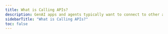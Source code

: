 ```yaml
---
title: What is Calling APIs?
description: GenAI apps and agents typically want to connect to other apps on behalf of a user. This requires authenticating with those apps and obtaining user consent, securely.
sidebarTitle: "What is Calling APIs?"
toc: false
---
```



<Intro />

<Panel>
  <OverviewTocs
    sections={[
      {
        title: "SDKs",
        links: [
          { label: "Auth0 AI / LlamaIndex", href: "https://www.npmjs.com/package/@auth0/ai-llamaindex" },
          { label: "NextJS-Auth0", href: "https://github.com/auth0/nextjs-auth0" }
        ]
      },
      {
        title: "Learn more",
        links: [
          { label: "What is Token vault", href: "https://www.npmjs.com/package/@auth0/ai-langchain" },
          { label: "Auth0 Docs for APIs", href: "https://auth0.com/docs/get-started/apis" }
        ]
      },
      {
        title: "Integrations",
        links: [
          { label: "Google", href: "/integrations/google", target: "_self" }
        ]
      }
    ]}
  />
</Panel>
